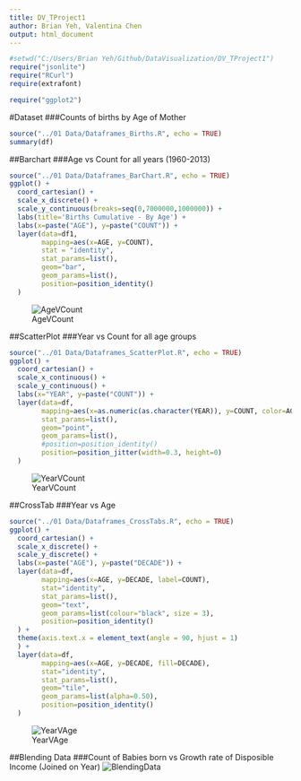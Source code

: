 ```yaml
---
title: DV_TProject1
author: Brian Yeh, Valentina Chen
output: html_document
---
```


```r
#setwd("C:/Users/Brian Yeh/Github/DataVisualization/DV_TProject1")
require("jsonlite")
require("RCurl")
require(extrafont)

require("ggplot2")

```
#Dataset
###Counts of births by Age of Mother
```r
source("../01 Data/Dataframes_Births.R", echo = TRUE)
summary(df)
```

##Barchart
###Age vs Count for all years (1960-2013)
```r
source("../01 Data/Dataframes_BarChart.R", echo = TRUE)
ggplot() + 
  coord_cartesian() + 
  scale_x_discrete() +
  scale_y_continuous(breaks=seq(0,7000000,1000000)) +
  labs(title='Births Cumulative - By Age') +
  labs(x=paste("AGE"), y=paste("COUNT")) +
  layer(data=df1, 
        mapping=aes(x=AGE, y=COUNT), 
        stat = "identity",
        stat_params=list(), 
        geom="bar",
        geom_params=list(),
        position=position_identity()
  )
```
![AgeVCount](../AgeVCount.jpg)

##ScatterPlot
###Year vs Count for all age groups
```r
source("../01 Data/Dataframes_ScatterPlot.R", echo = TRUE)
ggplot() + 
  coord_cartesian() + 
  scale_x_continuous() +
  scale_y_continuous() +
  labs(x="YEAR", y=paste("COUNT")) +
  layer(data=df, 
        mapping=aes(x=as.numeric(as.character(YEAR)), y=COUNT, color=AGE), 
        stat_params=list(), 
        geom="point",
        geom_params=list(), 
        #position=position_identity()
        position=position_jitter(width=0.3, height=0)
  )
```
![YearVCount](../YearVCount.jpg)

##CrossTab
###Year vs Age
```r
source("../01 Data/Dataframes_CrossTabs.R", echo = TRUE)
ggplot() + 
  coord_cartesian() +
  scale_x_discrete() +
  scale_y_discrete() +
  labs(x=paste("AGE"), y=paste("DECADE")) +
  layer(data=df, 
        mapping=aes(x=AGE, y=DECADE, label=COUNT), 
        stat="identity", 
        stat_params=list(), 
        geom="text",
        geom_params=list(colour="black", size = 3), 
        position=position_identity()
  ) +
  theme(axis.text.x = element_text(angle = 90, hjust = 1)
  ) +
  layer(data=df, 
        mapping=aes(x=AGE, y=DECADE, fill=DECADE), 
        stat="identity", 
        stat_params=list(), 
        geom="tile",
        geom_params=list(alpha=0.50), 
        position=position_identity()
  )
```
![YearVAge](../YearVAge.jpg)

##Blending Data
###Count of Babies born vs Growth rate of Disposible Income (Joined on Year)
![BlendingData](../BlendingData.jpg)

